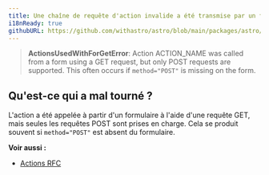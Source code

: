 ```yaml
---
title: Une chaîne de requête d'action invalide a été transmise par un formulaire.
i18nReady: true
githubURL: https://github.com/withastro/astro/blob/main/packages/astro/src/core/errors/errors-data.ts
---
```


> **ActionsUsedWithForGetError**: Action ACTION_NAME was called from a form using a GET request, but only POST requests are supported. This often occurs if `method="POST"` is missing on the form.

## Qu'est-ce qui a mal tourné ?
L'action a été appelée à partir d'un formulaire à l'aide d'une requête GET, mais seules les requêtes POST sont prises en charge. Cela se produit souvent si `method="POST"` est absent du formulaire.

**Voir aussi :**
-  [Actions RFC](https://github.com/withastro/roadmap/blob/actions/proposals/0046-actions.md)


